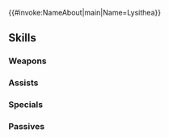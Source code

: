 {{#invoke:NameAbout|main|Name=Lysithea}}{{HeroPage Tabs}}
{{Hero Infobox
|Name=Lysithea
|Title=Child Prodigy
|WeaponType=Red Tome
|Origin=Fire Emblem: Three Houses
|Gender=Female
|MoveType=Infantry
|actorJP=悠木碧
|actorEN=Janice Roman Roku
|artist=円居雄一郎
|additionDate=March 5, 2020
|releaseDate=March 6, 2020
|randomStartTime=2020-04-06T07:00:00Z
|poolDate=March 31, 2020
|poolRarities=5
|TagID=リシテア
|InternalID=494
|Properties=specRate_202302
|cv1=12
|cv2=400500
|description=Daughter of Count Ordelia and noble of the Leicester Alliance. A determined high achiever who hates being treated like a child. Appears in Fire Emblem: Three Houses.
}}
{{Stats Page
|Lv1HP=18|Lv1ATK=11|Lv1SPD=9|Lv1DEF=4|Lv1RES=5
|GRHP=45|GRATK=70|GRSPD=65|GRDEF=40|GRRES=45
}}
==Skills==
===Weapons===
{{Weapons Table
|weapon1=Flux
|weapon1Default=1
|weapon1Unlock=1
|weapon2=Ruin
|weapon2Default=2
|weapon2Unlock=2
|weapon3=Fenrir
|weapon3Default=4
|weapon3Unlock=3
|weapon4=Hades Ω
|weapon4wikiName=Hades Omega <!-- TODO maybe do "Ω" => "Omega" inside Module:MF instead -->
|weapon4Default=5
|weapon4Unlock=5
}}
===Assists===
{{Assists Table
}}
===Specials===
{{Specials Table
|special1=New Moon
|special1Default=4
|special1Unlock=3
|special2=Moonbow
|special2Default=
|special2Unlock=4
}}
===Passives===
{{Passives Table
|passiveA1=Death Blow 1
|passiveA2=Death Blow 2
|passiveA3=Death Blow 3
|passiveA4=Death Blow 4
|passiveA1Unlock=2
|passiveA2Unlock=3
|passiveA3Unlock=4
|passiveA4Unlock=5
|passiveB1=Lull Spd/Res 1
|passiveB2=Lull Spd/Res 2
|passiveB3=Lull Spd/Res 3
|passiveB1Unlock=1
|passiveB2Unlock=2
|passiveB3Unlock=4
|passiveC1=Time's Pulse 1
|passiveC2=Time's Pulse 2
|passiveC3=Time's Pulse 3
|passiveC1Unlock=3
|passiveC2Unlock=4
|passiveC3Unlock=5
}}
{{Heroes Navbox}}